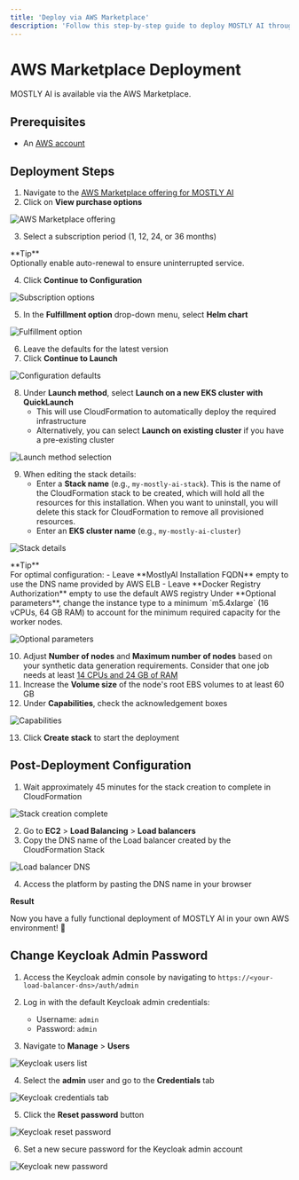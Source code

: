 ```yaml
---
title: 'Deploy via AWS Marketplace'
description: 'Follow this step-by-step guide to deploy MOSTLY AI through AWS Marketplace. You will learn how to subscribe to the software and configure the setup.'
---
```



# AWS Marketplace Deployment

MOSTLY AI is available via the AWS Marketplace.

## Prerequisites

- An [AWS account](https://portal.aws.amazon.com/billing/signup)

## Deployment Steps

1. Navigate to the [AWS Marketplace offering for MOSTLY AI](https://aws.amazon.com/marketplace/pp/prodview-clqfgzfzznfoc?sr=0-5&ref_=beagle&applicationId=AWSMPContessa)
2. Click on **View purchase options**

<Image
    src="/docs/docimages/install/aws-marketplace/01-aws-marketplace-01-view-purchase-options.webp"
    alt="AWS Marketplace offering"
    width={800}
    height={400}
/>

3. Select a subscription period (1, 12, 24, or 36 months)

<Callout type="default" emoji="💡">
**Tip**<br />
Optionally enable auto-renewal to ensure uninterrupted service.
</Callout>

4. Click **Continue to Configuration**

<Image
    src="/docs/docimages/install/aws-marketplace/01-aws-marketplace-02-continue-to-configuration.webp"
    alt="Subscription options"
    width={800}
    height={400}
/>

5. In the **Fulfillment option** drop-down menu, select **Helm chart**

<Image
    src="/docs/docimages/install/aws-marketplace/01-aws-marketplace-03-choose-fullfilment-option.webp"
    alt="Fulfillment option"
    width={800}
    height={400}
/>

6. Leave the defaults for the latest version
7. Click **Continue to Launch**

<Image
    src="/docs/docimages/install/aws-marketplace/01-aws-marketplace-04-continue-to-launch.webp"
    alt="Configuration defaults"
    width={800}
    height={400}
/>

8. Under **Launch method**, select **Launch on a new EKS cluster with QuickLaunch**
   - This will use CloudFormation to automatically deploy the required infrastructure
   - Alternatively, you can select **Launch on existing cluster** if you have a pre-existing cluster

<Image
    src="/docs/docimages/install/aws-marketplace/01-aws-marketplace-05-launch-method.webp"
    alt="Launch method selection"
    width={800}
    height={400}
/>

9. When editing the stack details:
    - Enter a **Stack name** (e.g., `my-mostly-ai-stack`). This is the name of the CloudFormation stack to be created, which will hold all the resources for this installation. When you want to uninstall, you will delete this stack for CloudFormation to remove all provisioned resources.
    - Enter an **EKS cluster name** (e.g., `my-mostly-ai-cluster`)

<Image
    src="/docs/docimages/install/aws-marketplace/01-aws-marketplace-06-stack-and-eks-cluster-name.webp"
    alt="Stack details"
    width={800}
    height={400}
/>

<Callout type="default" emoji="💡">
**Tip**<br />
For optimal configuration:
- Leave **MostlyAI Installation FQDN** empty to use the DNS name provided by AWS ELB
- Leave **Docker Registry Authorization** empty to use the default AWS registry
</Callout>

<Callout type="warning">
Under **Optional parameters**, change the instance type to a minimum `m5.4xlarge` (16 vCPUs, 64 GB RAM) to account for the minimum required capacity for the worker nodes.

<Image
    src="/docs/docimages/install/aws-marketplace/01-aws-marketplace-07-instance-type.webp"
    alt="Optional parameters"
    width={800}
    height={400}
/>
</Callout>

10. Adjust **Number of nodes** and **Maximum number of nodes** based on your synthetic data generation requirements. Consider that one job needs at least [14 CPUs and 24 GB of RAM](https://github.com/mostly-ai/helm-charts/blob/c0471eac5387fc80e340c3f2ba1b7de4a9b8071f/mostly-app/values.yaml#L165C1-L170C1)
11. Increase the **Volume size** of the node's root EBS volumes to at least 60 GB
12. Under **Capabilities**, check the acknowledgement boxes

<Image
    src="/docs/docimages/install/aws-marketplace/01-aws-marketplace-08-capabilities.webp"
    alt="Capabilities"
    width={800}
    height={400}
/>

13. Click **Create stack** to start the deployment

## Post-Deployment Configuration

1. Wait approximately 45 minutes for the stack creation to complete in CloudFormation

<Image
    src="/docs/docimages/install/aws-marketplace/01-aws-marketplace-09-stack-creation-complete.webp"
    alt="Stack creation complete"
    width={800}
    height={400}
/>

2. Go to **EC2** > **Load Balancing** > **Load balancers**
3. Copy the DNS name of the Load balancer created by the CloudFormation Stack

<Image
    src="/docs/docimages/install/aws-marketplace/01-aws-marketplace-10-load-balancers.webp"
    alt="Load balancer DNS"
    width={800}
    height={400}
/>

4. Access the platform by pasting the DNS name in your browser

**Result**

Now you have a fully functional deployment of MOSTLY AI in your own AWS environment! 🎉

## Change Keycloak Admin Password

1. Access the Keycloak admin console by navigating to `https://<your-load-balancer-dns>/auth/admin`
2. Log in with the default Keycloak admin credentials:
   - Username: `admin`
   - Password: `admin`
   
3. Navigate to **Manage** > **Users**

<Image
    src="/docs/docimages/install/aws-marketplace/01-aws-marketplace-12-keycloak-users.webp"
    alt="Keycloak users list"
    width={800}
    height={400}
/>

4. Select the **admin** user and go to the **Credentials** tab

<Image
    src="/docs/docimages/install/aws-marketplace/01-aws-marketplace-13-keycloak-credentials.webp"
    alt="Keycloak credentials tab"
    width={800}
    height={400}
/>

5. Click the **Reset password** button

<Image
    src="/docs/docimages/install/aws-marketplace/01-aws-marketplace-14-keycloak-reset-password.webp"
    alt="Keycloak reset password"
    width={800}
    height={400}
/>

6. Set a new secure password for the Keycloak admin account

<Image
    src="/docs/docimages/install/aws-marketplace/01-aws-marketplace-15-keycloak-new-password.webp"
    alt="Keycloak new password"
    width={800}
    height={400}
/>
